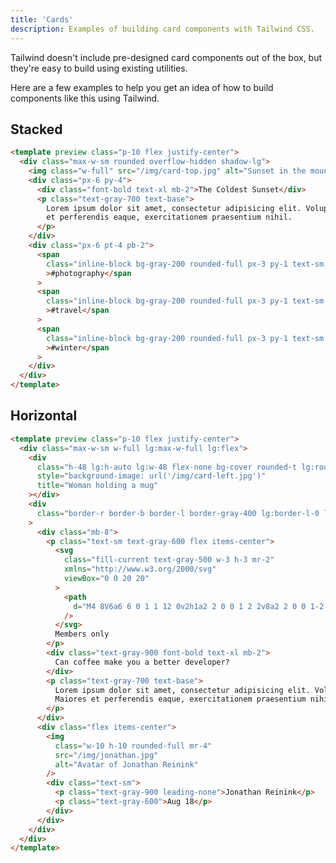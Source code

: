 ```yaml
---
title: 'Cards'
description: Examples of building card components with Tailwind CSS.
---
```


Tailwind doesn't include pre-designed card components out of the box, but they're easy to build using existing utilities.

Here are a few examples to help you get an idea of how to build components like this using Tailwind.

## Stacked

```html
<template preview class="p-10 flex justify-center">
  <div class="max-w-sm rounded overflow-hidden shadow-lg">
    <img class="w-full" src="/img/card-top.jpg" alt="Sunset in the mountains" />
    <div class="px-6 py-4">
      <div class="font-bold text-xl mb-2">The Coldest Sunset</div>
      <p class="text-gray-700 text-base">
        Lorem ipsum dolor sit amet, consectetur adipisicing elit. Voluptatibus quia, nulla! Maiores
        et perferendis eaque, exercitationem praesentium nihil.
      </p>
    </div>
    <div class="px-6 pt-4 pb-2">
      <span
        class="inline-block bg-gray-200 rounded-full px-3 py-1 text-sm font-semibold text-gray-700 mr-2 mb-2"
        >#photography</span
      >
      <span
        class="inline-block bg-gray-200 rounded-full px-3 py-1 text-sm font-semibold text-gray-700 mr-2 mb-2"
        >#travel</span
      >
      <span
        class="inline-block bg-gray-200 rounded-full px-3 py-1 text-sm font-semibold text-gray-700 mr-2 mb-2"
        >#winter</span
      >
    </div>
  </div>
</template>
```

## Horizontal

```html
<template preview class="p-10 flex justify-center">
  <div class="max-w-sm w-full lg:max-w-full lg:flex">
    <div
      class="h-48 lg:h-auto lg:w-48 flex-none bg-cover rounded-t lg:rounded-t-none lg:rounded-l text-center overflow-hidden"
      style="background-image: url('/img/card-left.jpg')"
      title="Woman holding a mug"
    ></div>
    <div
      class="border-r border-b border-l border-gray-400 lg:border-l-0 lg:border-t lg:border-gray-400 bg-white rounded-b lg:rounded-b-none lg:rounded-r p-4 flex flex-col justify-between leading-normal"
    >
      <div class="mb-8">
        <p class="text-sm text-gray-600 flex items-center">
          <svg
            class="fill-current text-gray-500 w-3 h-3 mr-2"
            xmlns="http://www.w3.org/2000/svg"
            viewBox="0 0 20 20"
          >
            <path
              d="M4 8V6a6 6 0 1 1 12 0v2h1a2 2 0 0 1 2 2v8a2 2 0 0 1-2 2H3a2 2 0 0 1-2-2v-8c0-1.1.9-2 2-2h1zm5 6.73V17h2v-2.27a2 2 0 1 0-2 0zM7 6v2h6V6a3 3 0 0 0-6 0z"
            />
          </svg>
          Members only
        </p>
        <div class="text-gray-900 font-bold text-xl mb-2">
          Can coffee make you a better developer?
        </div>
        <p class="text-gray-700 text-base">
          Lorem ipsum dolor sit amet, consectetur adipisicing elit. Voluptatibus quia, nulla!
          Maiores et perferendis eaque, exercitationem praesentium nihil.
        </p>
      </div>
      <div class="flex items-center">
        <img
          class="w-10 h-10 rounded-full mr-4"
          src="/img/jonathan.jpg"
          alt="Avatar of Jonathan Reinink"
        />
        <div class="text-sm">
          <p class="text-gray-900 leading-none">Jonathan Reinink</p>
          <p class="text-gray-600">Aug 18</p>
        </div>
      </div>
    </div>
  </div>
</template>
```
